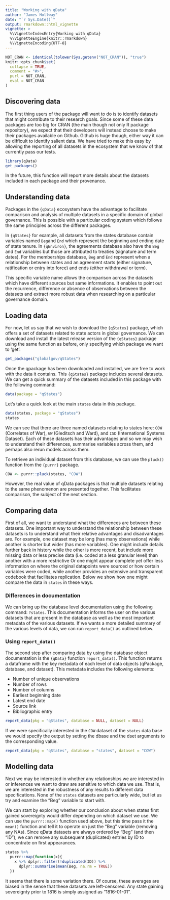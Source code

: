 ```yaml
---
title: "Working with qData"
author: "James Hollway"
date: "`r Sys.Date()`"
output: rmarkdown::html_vignette
vignette: >
  %\VignetteIndexEntry{Working with qData}
  %\VignetteEngine{knitr::rmarkdown}
  %\VignetteEncoding{UTF-8}
---
```


```r
NOT_CRAN <- identical(tolower(Sys.getenv("NOT_CRAN")), "true")
knitr::opts_chunk$set(
  collapse = TRUE,
  comment = "#>",
  purl = NOT_CRAN,
  eval = NOT_CRAN
)
```

## Discovering data

The first thing users of the package will want to do is to identify
datasets that might contribute to their research goals. Since some of
these data packages are too big for CRAN (the main though not only R
package repository), we expect that their developers will instead choose
to make their packages available on Github. Github is huge though,
either way it can be difficult to identify salient data. We have tried
to make this easy by allowing the reporting of all datasets in the
ecosystem that we know of that currently pass our tests.

```r
library(qData)
get_packages()
```

In the future, this function will report more details about the datasets
included in each package and their provenance.

## Understanding data

Packages in the `{qData}` ecosystem have the advantage to facilitate comparison 
and analysis of multiple datasets in a specific domain of global governance. 
This is possible with a particular coding system which follows the same 
principles across the different packages. 

In `{qStates}` for example, all datasets from the states database contain 
variables named `Beg`and `End` which represent the beginning and ending date 
of state tenure. 
In `{qEnviron}`, the agreements database also have the `Beg` and `End` variables 
but those are attributed to treaties (signature and term dates). For the memberships 
database, `Beg` and `End` represent when a relationship between states and an 
agreement starts (either signature, ratification or entry into force) and 
ends (either withdrawal or term).

This specific variable name allows the comparison across the datasets which 
have different sources but same informations. It enables to point out the 
recurrence, difference or absence of observations between the datasets and extract
more robust data when researching on a particular governance domain. 

## Loading data

For now, let us say that we wish to download the `{qStates}` package,
which offers a set of datasets related to state actors in global
governance. We can download and install the latest release version of
the `{qStates}` package using the same function as before, only
specifying which package we want to 'get':

```r
get_packages("globalgov/qStates")
```

Once the qpackage has been downloaded and installed, we are free to work
with the data it contains. This `{qStates}` package includes several
datasets. We can get a quick summary of the datasets included in this
package with the following command:

```r
data(package = "qStates")
```

Let's take a quick look at the main `states` data in this package.

```r
data(states, package = "qStates")
states
```

We can see that there are three named datasets relating to states here:
`COW` (Correlates of War), `GW` (Gleditsch and Ward), and `ISD`
(International Systems Dataset). Each of these datasets has their
advantages and so we may wish to understand their differences, summarise
variables across them, and perhaps also rerun models across them.

To retrieve an individual dataset from this database,
we can use the `pluck()` function from the `{purrr}` package.

```r
COW <- purrr::pluck(states, "COW")
```

However, the real value of qData packages is that multiple datasets
relating to the same phenomenon are presented together.
This facilitates comparison, the subject of the next section.

## Comparing data

First of all, we want to understand what the differences are between these datasets.
One important way to understand the relationship between these datasets is 
to understand what their relative advantages and disadvantages are.
For example, one dataset may be long (has many observations) 
while another is shorter but wider (has more variables).
One might include details further back in history while the other is more recent,
but include more missing data or less precise data (i.e. coded at a less granular level)
than another with a more restrictive 
Or one might appear complete yet offer less information on where the original datapoints
were sourced or how certain variables were coded,
while another provides an extensive and transparent codebook that facilitates replication.
Below we show how one might compare the data in `states` in these ways.

### Differences in documentation

We can bring up the database level documentation using the following command: `?states`.
This documentation informs the user on the various datasets that are present in the database as well
as the most important metadata of the various datasets. If we wants a more detailed summary of the various levels of data,
we can run `report_data()` as outlined below.

### Using `report_data()`

The second step after comparing data by using the database object documentation is the `{qData}` function `report_data()`.
This function returns a dataframe with the key metadata of each level of data objects (qPackage, database, and dataset).
This metadata includes the following elements:

* Number of unique observations
* Number of rows
* Number of columns
* Earliest beginning date
* Latest end date
* Source link
* Bibliographic entry

```r
report_data(pkg = "qStates", database = NULL, dataset = NULL)
```

If we were specifically interested in the `COW` dataset of the `states` data base we would specify the output by setting the dbase and the dset arguments to the corresponding value. 

```r
report_data(pkg = "qStates", database = "states", dataset = "COW")
```

## Modelling data

Next we may be interested in whether any relationships we are interested in or inferences we want to draw
are sensitive to which data we use.
That is, we are interested in the robustness of any results to different data specifications.
None of the `states` datasets are particularly wide, but let us try and examine the "Beg" variable to start with.

We can start by exploring whether our conclusion about when states first gained sovereignty
would differ depending on which dataset we use.
We can use the `purrr::map()` function used above, but this time pass it the `mean()` function
and tell it to operate on just the "Beg" variable (removing any NAs).
Since qData datasets are always ordered by "Beg" (and then "ID"),
we can remove any subsequent (duplicated) entries by ID to concentrate on first appearances.

```r
states %>% 
  purrr::map(function(x){
    x %>% dplyr::filter(!duplicated(ID)) %>%
      dplyr::summarise(mean(Beg, na.rm = TRUE))
  })
```

It seems that there is some variation there.
Of course, these averages are biased in the sense that these datasets are left-censored.
Any state gaining sovereignty prior to 1816 is simply assigned as "1816-01-01".
